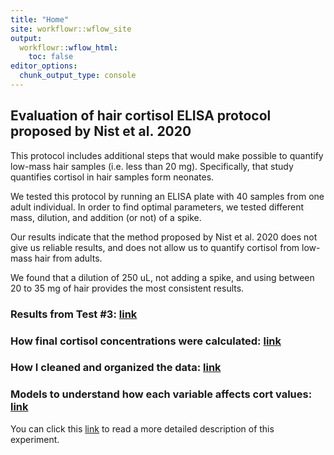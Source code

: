 ```yaml
---
title: "Home"
site: workflowr::wflow_site
output:
  workflowr::wflow_html:
    toc: false
editor_options:
  chunk_output_type: console
---
```


## Evaluation of hair cortisol ELISA protocol proposed by Nist et al. 2020

This protocol includes additional steps that would make possible to quantify low-mass hair samples (i.e. less than 20 mg). Specifically, that study quantifies cortisol in hair samples form neonates. 

We tested this protocol by running an ELISA plate with 40 samples from one adult individual. In order to find optimal parameters, we tested different mass, dilution, and addition (or not) of a spike. 

Our results indicate that the method proposed by Nist et al. 2020 does not give us reliable results, and does not allow us to quantify cortisol from low-mass hair from adults.

We found that a dilution of 250 uL, not adding a spike, and using between 20 to 35 mg of hair provides the most consistent results. 



### Results from Test #3: [link](http://palomacontreras25.github.io/test-3/docs/ELISA_visualizations.html)

### How final cortisol concentrations were calculated: [link](http://palomacontreras25.github.io/test-3/docs/ELISA_computation.html) 

### How I cleaned and organized the data: [link](http://palomacontreras25.github.io/test-3/docs/ELISA_QC.html) 

### Models to understand how each variable affects cort values: [link](http://palomacontreras25.github.io/test-3/docs/ELISA_models.html)



You can click this [link](http://palomacontreras25.github.io/test-3/docs/about.html) to read a more detailed description of this experiment. 

